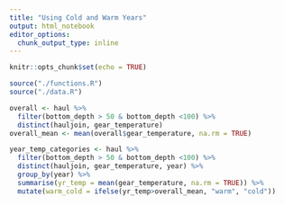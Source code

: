 ```yaml
---
title: "Using Cold and Warm Years"
output: html_notebook
editor_options: 
  chunk_output_type: inline
---
```


```r
knitr::opts_chunk$set(echo = TRUE)
```

```r
source("./functions.R")
source("./data.R")
```

```r
overall <- haul %>%
  filter(bottom_depth > 50 & bottom_depth <100) %>%
  distinct(hauljoin, gear_temperature)
overall_mean <- mean(overall$gear_temperature, na.rm = TRUE)

year_temp_categories <- haul %>%
  filter(bottom_depth > 50 & bottom_depth <100) %>%
  distinct(hauljoin, gear_temperature, year) %>%
  group_by(year) %>%
  summarise(yr_temp = mean(gear_temperature, na.rm = TRUE)) %>%
  mutate(warm_cold = ifelse(yr_temp>overall_mean, "warm", "cold"))
```

```r

```

